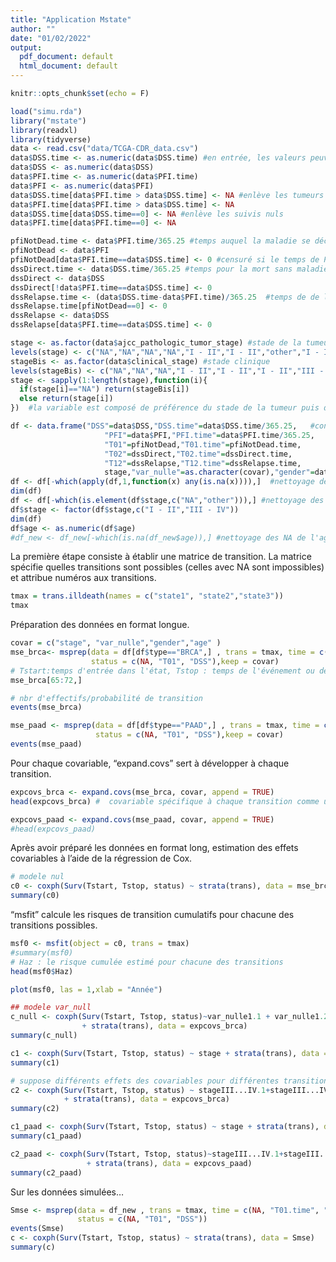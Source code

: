 ```yaml
---
title: "Application Mstate"
author: ""
date: "01/02/2022"
output:
  pdf_document: default
  html_document: default
---
```


```r
knitr::opts_chunk$set(echo = F)
```


```r
load("simu.rda")
library("mstate")
library(readxl)
library(tidyverse)
data <- read.csv("data/TCGA-CDR_data.csv")
data$DSS.time <- as.numeric(data$DSS.time) #en entrée, les valeurs peuvent être des caractères
data$DSS <- as.numeric(data$DSS)
data$PFI.time <- as.numeric(data$PFI.time)
data$PFI <- as.numeric(data$PFI)
data$DSS.time[data$PFI.time > data$DSS.time] <- NA #enlève les tumeurs apparues après la mort
data$PFI.time[data$PFI.time > data$DSS.time] <- NA
data$DSS.time[data$DSS.time==0] <- NA #enlève les suivis nuls
data$PFI.time[data$PFI.time==0] <- NA 

pfiNotDead.time <- data$PFI.time/365.25 #temps auquel la maladie se déclare 0 -> 1, le temps est mis en années
pfiNotDead <- data$PFI
pfiNotDead[data$PFI.time==data$DSS.time] <- 0 #censuré si le temps de PFI est égal à la mort
dssDirect.time <- data$DSS.time/365.25 #temps pour la mort sans maladie préalable, 0 -> 2
dssDirect <- data$DSS
dssDirect[!data$PFI.time==data$DSS.time] <- 0
dssRelapse.time <- (data$DSS.time-data$PFI.time)/365.25  #temps de de la mort à partir de la maladie, 1 -> 2
dssRelapse.time[pfiNotDead==0] <- 0
dssRelapse <- data$DSS
dssRelapse[data$PFI.time==data$DSS.time] <- 0

stage <- as.factor(data$ajcc_pathologic_tumor_stage) #stade de la tumeur
levels(stage) <- c("NA","NA","NA","NA","I - II","I - II","other","I - II","I - II","I - II","I - II","I - II","I - II","I - II","III - IV","III - IV","III - IV","III - IV","III - IV","III - IV","III - IV","III - IV","other") #simplification des classes et nettoyage
stageBis <- as.factor(data$clinical_stage) #stade clinique
levels(stageBis) <- c("NA","NA","NA","I - II","I - II","I - II","III - IV","III - IV","III - IV",rep("I - II",14),rep("III - IV",6),"I - II",rep("III - IV",4)) #simplification des classes et nettoyage
stage <- sapply(1:length(stage),function(i){
  if(stage[i]=="NA") return(stageBis[i])
  else return(stage[i])
})  #la variable est composé de préférence du stade de la tumeur puis du stade clinique

df <- data.frame("DSS"=data$DSS,"DSS.time"=data$DSS.time/365.25,   #construction de la data frame
                     "PFI"=data$PFI,"PFI.time"=data$PFI.time/365.25,
                     "T01"=pfiNotDead,"T01.time"=pfiNotDead.time,
                     "T02"=dssDirect,"T02.time"=dssDirect.time,
                     "T12"=dssRelapse,"T12.time"=dssRelapse.time,
                     stage,"var_nulle"=as.character(covar),"gender"=data$gender,"age"=data$age_at_initial_pathologic_diagnosis,"type"=data$type)
df <- df[-which(apply(df,1,function(x) any(is.na(x)))),]  #nettoyage des NA sans stage
dim(df)
df <- df[-which(is.element(df$stage,c("NA","other"))),] #nettoyage des NA du stage
df$stage <- factor(df$stage,c("I - II","III - IV"))
dim(df)
df$age <- as.numeric(df$age)
#df_new <- df_new[-which(is.na(df_new$age)),] #nettoyage des NA de l'age

```


La première étape consiste à établir une matrice de transition. La matrice spécifie quelles transitions sont possibles (celles avec NA sont impossibles) et attribue numéros aux transitions.

```r
tmax = trans.illdeath(names = c("state1", "state2","state3"))
tmax
```

Préparation des données en format longue.

```r
covar = c("stage", "var_nulle","gender","age" )
mse_brca<- msprep(data = df[df$type=="BRCA",] , trans = tmax, time = c(NA, "T01.time", "DSS.time"),
                  status = c(NA, "T01", "DSS"),keep = covar)
# Tstart:temps d'entrée dans l'état, Tstop : temps de l'événement ou de censure, selon le statut.
mse_brca[65:72,]
```


```r
# nbr d'effectifs/probabilité de transition
events(mse_brca)
```

```r
mse_paad <- msprep(data = df[df$type=="PAAD",] , trans = tmax, time = c(NA, "T01.time", "DSS.time"),
                   status = c(NA, "T01", "DSS"),keep = covar)
events(mse_paad)
```
Pour chaque covariable, "expand.covs" sert à développer à chaque transition.

```r
expcovs_brca <- expand.covs(mse_brca, covar, append = TRUE)
head(expcovs_brca) #  covariable spécifique à chaque transition comme une variable distincte

expcovs_paad <- expand.covs(mse_paad, covar, append = TRUE)
#head(expcovs_paad) 
```
Après avoir préparé les données en format long, estimation des effets covariables à l'aide de la régression de Cox.

```r
# modele nul
c0 <- coxph(Surv(Tstart, Tstop, status) ~ strata(trans), data = mse_brca)
summary(c0)
```

"msfit" calcule les risques de transition cumulatifs pour chacune des transitions possibles.

```r
msf0 <- msfit(object = c0, trans = tmax) 
#summary(msf0)
# Haz : le risque cumulée estimé pour chacune des transitions
head(msf0$Haz)
```


```r
plot(msf0, las = 1,xlab = "Année")
```

```r
## modele var_null
c_null <- coxph(Surv(Tstart, Tstop, status)~var_nulle1.1 + var_nulle1.2 + var_nulle1.3 
                + strata(trans), data = expcovs_brca)
summary(c_null)
```

```r
c1 <- coxph(Surv(Tstart, Tstop, status) ~ stage + strata(trans), data = expcovs_brca)
summary(c1)
```


```r
# suppose différents effets des covariables pour différentes transitions 
c2 <- coxph(Surv(Tstart, Tstop, status) ~ stageIII...IV.1+stageIII...IV.2+stageIII...IV.3 
            + strata(trans), data = expcovs_brca)
summary(c2)

```


```r
c1_paad <- coxph(Surv(Tstart, Tstop, status) ~ stage + strata(trans), data = expcovs_paad) 
summary(c1_paad)
```


```r
c2_paad <- coxph(Surv(Tstart, Tstop, status)~stageIII...IV.1+stageIII...IV.2+stageIII...IV.3 
                 + strata(trans), data = expcovs_paad)
summary(c2_paad)
```
\newpage
Sur les données simulées...

```r
Smse <- msprep(data = df_new , trans = tmax, time = c(NA, "T01.time", "DSS.time"),
               status = c(NA, "T01", "DSS"))
events(Smse)
c <- coxph(Surv(Tstart, Tstop, status) ~ strata(trans), data = Smse)
summary(c)
```

